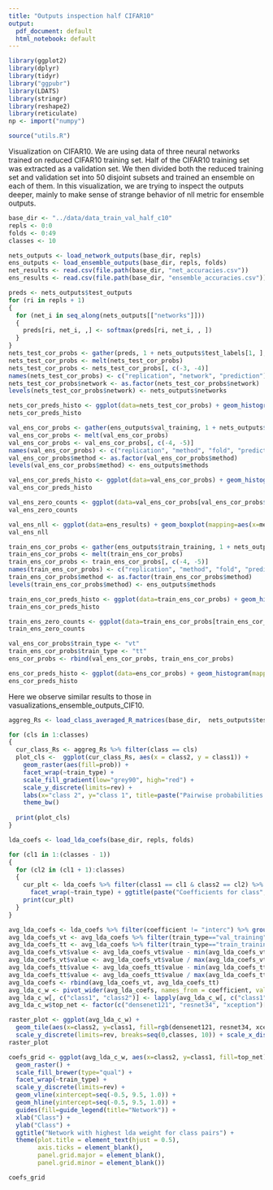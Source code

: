 ```yaml
---
title: "Outputs inspection half CIFAR10"
output:
  pdf_document: default
  html_notebook: default
---
```


```r
library(ggplot2)
library(dplyr)
library(tidyr)
library("ggpubr")
library(LDATS)
library(stringr)
library(reshape2)
library(reticulate)
np <- import("numpy")

source("utils.R")
```

Visualization on CIFAR10.
We are using data of three neural networks trained on reduced CIFAR10 training set. Half of the CIFAR10 training set was extracted as a validation set. We then divided both the reduced training set and validation set into 50 disjoint subsets and trained an ensemble on each of them.
In this visualization, we are trying to inspect the outputs deeper, mainly to make sense of strange behavior of nll metric for ensemble outputs.

```r
base_dir <- "../data/data_train_val_half_c10"
repls <- 0:0
folds <- 0:49
classes <- 10

nets_outputs <- load_network_outputs(base_dir, repls)
ens_outputs <- load_ensemble_outputs(base_dir, repls, folds)
net_results <- read.csv(file.path(base_dir, "net_accuracies.csv"))
ens_results <- read.csv(file.path(base_dir, "ensemble_accuracies.csv"))
```


```r
preds <- nets_outputs$test_outputs
for (ri in repls + 1)
{
  for (net_i in seq_along(nets_outputs[["networks"]]))
  {
    preds[ri, net_i, ,] <- softmax(preds[ri, net_i, , ])
  }
}
nets_test_cor_probs <- gather(preds, 1 + nets_outputs$test_labels[1, ], 3, 4)
nets_test_cor_probs <- melt(nets_test_cor_probs)
nets_test_cor_probs <- nets_test_cor_probs[, c(-3, -4)]
names(nets_test_cor_probs) <- c("replication", "network", "prediction")
nets_test_cor_probs$network <- as.factor(nets_test_cor_probs$network)
levels(nets_test_cor_probs$network) <- nets_outputs$networks
```

```r
nets_cor_preds_histo <- ggplot(data=nets_test_cor_probs) + geom_histogram(mapping=aes(x=prediction), binwidth=0.01) + facet_wrap(~network) + scale_y_log10()
nets_cor_preds_histo
```

```r
val_ens_cor_probs <- gather(ens_outputs$val_training, 1 + nets_outputs$test_labels[1, ], 4, 5)
val_ens_cor_probs <- melt(val_ens_cor_probs)
val_ens_cor_probs <- val_ens_cor_probs[, c(-4, -5)]
names(val_ens_cor_probs) <- c("replication", "method", "fold", "prediction")
val_ens_cor_probs$method <- as.factor(val_ens_cor_probs$method)
levels(val_ens_cor_probs$method) <- ens_outputs$methods
```

```r
val_ens_cor_preds_histo <- ggplot(data=val_ens_cor_probs) + geom_histogram(mapping=aes(x=prediction), binwidth=0.01) + facet_wrap(~method) + scale_y_log10() + ggtitle("Probabilities predicted for the correct class - ens trained on val")
val_ens_cor_preds_histo
```


```r
val_ens_zero_counts <- ggplot(data=val_ens_cor_probs[val_ens_cor_probs$prediction <= 0, ]) + geom_histogram(mapping=aes(x=method), stat="count")
val_ens_zero_counts
```

```r
val_ens_nll <- ggplot(data=ens_results) + geom_boxplot(mapping=aes(x=method, y=nll)) + facet_wrap(~train_set)
val_ens_nll
```

```r
train_ens_cor_probs <- gather(ens_outputs$train_training, 1 + nets_outputs$test_labels[1, ], 4, 5)
train_ens_cor_probs <- melt(train_ens_cor_probs)
train_ens_cor_probs <- train_ens_cor_probs[, c(-4, -5)]
names(train_ens_cor_probs) <- c("replication", "method", "fold", "prediction")
train_ens_cor_probs$method <- as.factor(train_ens_cor_probs$method)
levels(train_ens_cor_probs$method) <- ens_outputs$methods
```


```r
train_ens_cor_preds_histo <- ggplot(data=train_ens_cor_probs) + geom_histogram(mapping=aes(x=prediction), binwidth=0.01) + facet_wrap(~method) + scale_y_log10() + ggtitle("Probabilities predicted for the correct class - ens trained on train")
train_ens_cor_preds_histo
```

```r
train_ens_zero_counts <- ggplot(data=train_ens_cor_probs[train_ens_cor_probs$prediction <= 0, ]) + geom_histogram(mapping=aes(x=method), stat="count")
train_ens_zero_counts
```

```r
val_ens_cor_probs$train_type <- "vt"
train_ens_cor_probs$train_type <- "tt"
ens_cor_probs <- rbind(val_ens_cor_probs, train_ens_cor_probs)
```

```r
ens_cor_preds_histo <- ggplot(data=ens_cor_probs) + geom_histogram(mapping=aes(x=prediction), binwidth=0.01) + facet_grid(rows=vars(method), cols=vars(train_type)) + scale_y_log10() + ggtitle("Probabilities predicted for the correct class")
ens_cor_preds_histo
```
Here we observe similar results to those in vasualizations_ensemble_outputs_CIF10.


```r
aggreg_Rs <- load_class_averaged_R_matrices(base_dir,  nets_outputs$test_labels[1, ], repls, folds=folds)
```

```r
for (cls in 1:classes)
{
  cur_class_Rs <- aggreg_Rs %>% filter(class == cls)
  plot_cls <-  ggplot(cur_class_Rs, aes(x = class2, y = class1)) + 
    geom_raster(aes(fill=prob)) + 
    facet_wrap(~train_type) +
    scale_fill_gradient(low="grey90", high="red") +
    scale_y_discrete(limits=rev) +
    labs(x="class 2", y="class 1", title=paste("Pairwise probabilities - class ", cls)) +
    theme_bw()
  
  print(plot_cls)
}
```

```r
lda_coefs <- load_lda_coefs(base_dir, repls, folds)
```

```r
for (cl1 in 1:(classes - 1))
{
  for (cl2 in (cl1 + 1):classes)
  {
    cur_plt <- lda_coefs %>% filter(class1 == cl1 & class2 == cl2) %>% ggplot() + geom_boxplot(aes(x=coefficient, y=value)) +
      facet_wrap(~train_type) + ggtitle(paste("Coefficients for class", cl1, "vs", cl2))
    print(cur_plt)
  }
}
```

```r
avg_lda_coefs <- lda_coefs %>% filter(coefficient != "interc") %>% group_by(class1, class2, precision, train_type, coefficient) %>% summarise( value = mean(value)) %>% ungroup()
avg_lda_coefs_vt <- avg_lda_coefs %>% filter(train_type=="val_training")
avg_lda_coefs_tt <- avg_lda_coefs %>% filter(train_type=="train_training")
avg_lda_coefs_vt$value <- avg_lda_coefs_vt$value - min(avg_lda_coefs_vt$value)
avg_lda_coefs_vt$value <- avg_lda_coefs_vt$value / max(avg_lda_coefs_vt$value)
avg_lda_coefs_tt$value <- avg_lda_coefs_tt$value - min(avg_lda_coefs_tt$value)
avg_lda_coefs_tt$value <- avg_lda_coefs_tt$value / max(avg_lda_coefs_tt$value)
avg_lda_coefs <- rbind(avg_lda_coefs_vt, avg_lda_coefs_tt)
avg_lda_c_w <- pivot_wider(avg_lda_coefs, names_from = coefficient, values_from = value)
avg_lda_c_w[, c("class1", "class2")] <- lapply(avg_lda_c_w[, c("class1", "class2")], as.factor)
avg_lda_c_w$top_net <- factor(c("densenet121", "resnet34", "xception")[max.col(as.matrix(avg_lda_c_w[, c("densenet121", "resnet34", "xception")]))])
```

```r
raster_plot <- ggplot(avg_lda_c_w) + 
  geom_tile(aes(x=class2, y=class1, fill=rgb(densenet121, resnet34, xception))) +
  scale_y_discrete(limits=rev, breaks=seq(0,classes, 10)) + scale_x_discrete(breaks=seq(0,classes, 10)) + scale_fill_identity() + facet_wrap(~train_type)
raster_plot
```

```r
coefs_grid <- ggplot(avg_lda_c_w, aes(x=class2, y=class1, fill=top_net)) + 
  geom_raster() + 
  scale_fill_brewer(type="qual") +
  facet_wrap(~train_type) +
  scale_y_discrete(limits=rev) +
  geom_vline(xintercept=seq(-0.5, 9.5, 1.0)) + 
  geom_hline(yintercept=seq(-0.5, 9.5, 1.0)) +
  guides(fill=guide_legend(title="Network")) +
  xlab("Class") + 
  ylab("Class") +
  ggtitle("Network with highest lda weight for class pairs") +
  theme(plot.title = element_text(hjust = 0.5),
        axis.ticks = element_blank(),
        panel.grid.major = element_blank(), 
        panel.grid.minor = element_blank())

coefs_grid
```


